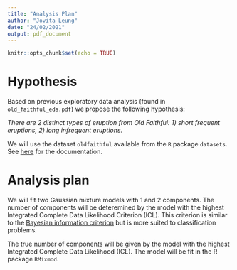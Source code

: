 ```yaml
---
title: "Analysis Plan"
author: "Jovita Leung"
date: "24/02/2021"
output: pdf_document
---
```


```r
knitr::opts_chunk$set(echo = TRUE)
```

# Hypothesis

Based on previous exploratory data analysis (found in `old_faithful_eda.pdf`) we propose the following
hypothesis: 

*There are 2 distinct types of eruption from Old Faithful: 1) short frequent eruptions, 2) long infrequent eruptions.*

We will use the dataset `oldfaithful` available from the `R` package `datasets`. See [here](https://stat.ethz.ch/R-manual/R-devel/library/datasets/html/faithful.html) for the documentation. 

# Analysis plan

We will fit two Gaussian mixture models with 1 and 2 components. The number of components will be 
deteremined by the model with the highest Integrated Complete Data Likelihood Criterion (ICL). This criterion
is similar to the [Bayesian information criterion](https://en.wikipedia.org/wiki/Bayesian_information_criterion)
but is more suited to classification problems. 

The true number of components will be given by the model with the highest Integrated Complete Data Likelihood (ICL). 
The model will be fit in the R package `RMixmod`. 
